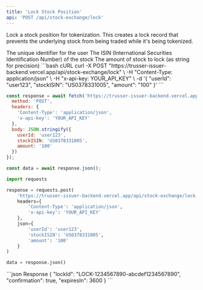 ```yaml
---
title: 'Lock Stock Position'
api: 'POST /api/stock-exchange/lock'
---
```


Lock a stock position for tokenization. This creates a lock record that prevents the underlying stock from being traded while it's being tokenized.

<ParamField body="userId" type="string" required>
  The unique identifier for the user
</ParamField>

<ParamField body="stockISIN" type="string" required>
  The ISIN (International Securities Identification Number) of the stock
</ParamField>

<ParamField body="amount" type="string" required>
  The amount of stock to lock (as string for precision)
</ParamField>

<RequestExample>
```bash cURL
curl -X POST "https://trusser-issuer-backend.vercel.app/api/stock-exchange/lock" \
  -H "Content-Type: application/json" \
  -H "x-api-key: YOUR_API_KEY" \
  -d '{
    "userId": "user123",
    "stockISIN": "US0378331005",
    "amount": "100"
  }'
```

```javascript JavaScript
const response = await fetch('https://trusser-issuer-backend.vercel.app/api/stock-exchange/lock', {
  method: 'POST',
  headers: {
    'Content-Type': 'application/json',
    'x-api-key': 'YOUR_API_KEY'
  },
  body: JSON.stringify({
    userId: 'user123',
    stockISIN: 'US0378331005',
    amount: '100'
  })
});

const data = await response.json();
```

```python Python
import requests

response = requests.post(
    'https://trusser-issuer-backend.vercel.app/api/stock-exchange/lock',
    headers={
        'Content-Type': 'application/json',
        'x-api-key': 'YOUR_API_KEY'
    },
    json={
        'userId': 'user123',
        'stockISIN': 'US0378331005',
        'amount': '100'
    }
)

data = response.json()
```
</RequestExample>

<ResponseExample>
```json Response
{
  "lockId": "LOCK-1234567890-abcdef1234567890",
  "confirmation": true,
  "expiresIn": 3600
}
```
</ResponseExample>